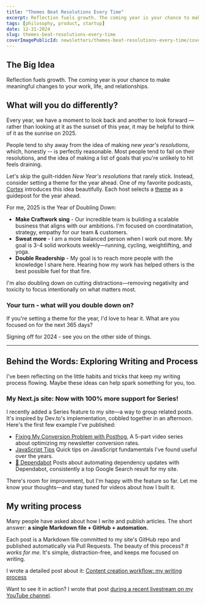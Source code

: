 ```yaml
---
title: "Themes Beat Resolutions Every Time"
excerpt: Reflection fuels growth. The coming year is your chance to make meaningful changes to your work, life, and relationships.
tags: [philosophy, product, startup]
date: 12-31-2024
slug: themes-beat-resolutions-every-time
coverImagePublicId: newsletters/themes-beat-resolutions-every-time/cover
---
```


## The Big Idea

Reflection fuels growth. The coming year is your chance to make meaningful changes to your work, life, and relationships.

## What will you do differently?

Every year, we have a moment to look back and another to look forward — rather than looking at it as the sunset of this year, it may be helpful to think of it as the sunrise on 2025.


People tend to shy away from the idea of making _new year's resolutions_, which, honestly -- is perfectly reasonable. Most people tend to fail on their resolutions, and the idea of making a list of goals that you're unlikely to hit feels draining.

Let's skip the guilt-ridden _New Year's resolutions_ that rarely stick. Instead, consider setting a theme for the year ahead. One of my favorite podcasts, [Cortex](https://cortex.fm)
 introduces this idea beautifully. Each host selects a [theme](https://www.youtube.com/watch?v=ikXyZ-_L-NA) as a guidepost for the year ahead.

For me, 2025 is the Year of Doubling Down:

- **Make Craftwork sing** - Our incredible team is building a scalable business that aligns with our ambitions. I'm focused on coordinatation, strategy, empathy for our team & customers.
- **Sweat more** - I am a more balanced person when I work out more. My goal is 3-4 solid workouts weekly—running, cycling, weightlifting, and yoga.
- **Double Readership** - My goal is to reach more people with the knowledge I share here. Hearing how my work has helped others is the best possible fuel for that fire.

I'm also doubling down on cutting distractions—removing negativity and toxicity to focus intentionally on what matters most.

### Your turn - what will you double down on?

If you're setting a theme for the year, I'd love to hear it. What are you focused on for the next 365 days?

Signing off for 2024 - see you on the other side of things.

---

## Behind the Words: Exploring Writing and Process

I've been reflecting on the little habits and tricks that keep my writing process flowing. Maybe these ideas can help spark something for you, too.

### My Next.js site: Now with 100% more support for Series!

I recently added a Series feature to my site—a way to group related posts. It's inspired by Dev.to's implementation, cobbled together in an afternoon. Here's the first few example I've published:

- [Fixing My Conversion Problem with Posthog](https://mikebifulco.com/series/fixing-my-conversion-problem-with-posthog), A 5-part video series about optimizing my newsletter conversion rates.
- [JavaScript Tips](https://mikebifulco.com/series/javascript-tips) Quick tips on JavaScript fundamentals I've found useful over the years.
- [🤖 Dependabot](https://mikebifulco.com/series/dependabot) Posts about automating dependency updates with Dependabot, consistently a top Google Search result for my site.

There's room for improvement, but I'm happy with the feature so far. Let me know your thoughts—and stay tuned for videos about how I built it.

## My writing process

Many people have asked about how I write and publish articles. The short answer: **a single Markdown file + GitHub + automation.**

Each post is a Markdown file committed to my site's GitHub repo and published automatically via Pull Requests. The beauty of this process? _It works for me._ It's simple, distraction-free, and keeps me focused on writing.

I wrote a detailed post about it: [Content creation workflow: my writing process](https://mikebifulco.com/posts/content-creation-workflow-my-writing-process)

 Want to see it in action? I wrote that post [during a recent livestream on my YouTube channel](https://www.youtube.com/watch?v=adHRQUONKFo).
